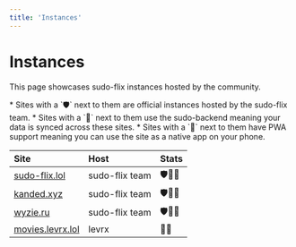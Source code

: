 ```yaml
---
title: 'Instances'
---
```


# Instances

This page showcases sudo-flix instances hosted by the community. 

<Note>
* Sites with a `🛡️` next to them are official instances hosted by the sudo-flix team.
* Sites with a `💾` next to them use the sudo-backend meaning your data is synced across these sites.
* Sites with a `📱` next to them have PWA support meaning you can use the site as a native app on your phone.
</Note>

| Site                                          | Host              | Stats      |
|:----------------------------------------------|:------------------|:-----------|
| [sudo-flix.lol](https://sudo-flix.lol)        | sudo-flix team    | 🛡️💾📱     |
| [kanded.xyz](https://flix.kanded.xyz)         | sudo-flix team    | 🛡️💾📱     |
| [wyzie.ru](https://sudo.wyzie.ru)             | sudo-flix team    | 🛡️💾📱     |
| [movies.levrx.lol](https://movies.levrx.lol)  | levrx             | 💾📱       |
